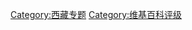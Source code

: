 {{catmore1|[[WP:西藏专题|WP:西藏专题]]}}
{{Articles by Quality|topic=西藏}}
{{Wikipedia category}}
{{emptycat}}
[[Category:西藏专题|Category:西藏专题]]
[[Category:维基百科评级|Category:维基百科评级]]
